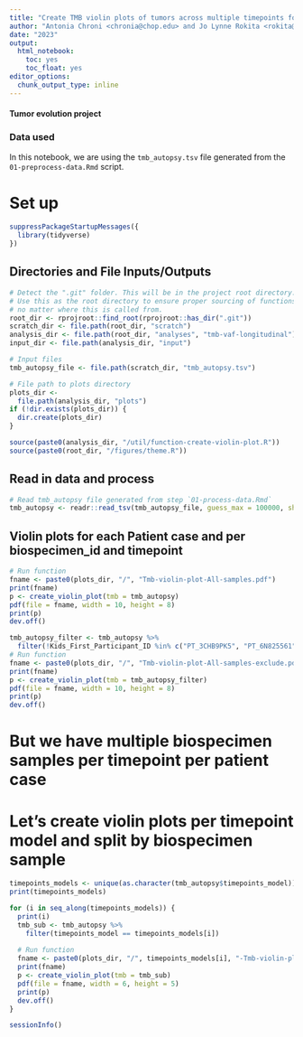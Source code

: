 ```yaml
---
title: "Create TMB violin plots of tumors across multiple timepoints for thr autopsy samples in the PBTA Cohort"
author: "Antonia Chroni <chronia@chop.edu> and Jo Lynne Rokita <rokita@chop.edu> for D3B"
date: "2023"
output:
  html_notebook:
    toc: yes
    toc_float: yes
editor_options: 
  chunk_output_type: inline
---
```


#### Tumor evolution project 

### Data used 
In this notebook, we are using the `tmb_autopsy.tsv` file generated from the `01-preprocess-data.Rmd` script.

# Set up

```r
suppressPackageStartupMessages({
  library(tidyverse)
})
```

## Directories and File Inputs/Outputs

```r
# Detect the ".git" folder. This will be in the project root directory.
# Use this as the root directory to ensure proper sourcing of functions
# no matter where this is called from.
root_dir <- rprojroot::find_root(rprojroot::has_dir(".git"))
scratch_dir <- file.path(root_dir, "scratch")
analysis_dir <- file.path(root_dir, "analyses", "tmb-vaf-longitudinal") 
input_dir <- file.path(analysis_dir, "input")

# Input files
tmb_autopsy_file <- file.path(scratch_dir, "tmb_autopsy.tsv")

# File path to plots directory
plots_dir <-
  file.path(analysis_dir, "plots")
if (!dir.exists(plots_dir)) {
  dir.create(plots_dir)
}

source(paste0(analysis_dir, "/util/function-create-violin-plot.R"))
source(paste0(root_dir, "/figures/theme.R"))
```

## Read in data and process
```r
# Read tmb_autopsy file generated from step `01-process-data.Rmd`
tmb_autopsy <- readr::read_tsv(tmb_autopsy_file, guess_max = 100000, show_col_types = FALSE)
```

## Violin plots for each Patient case and per biospecimen_id and timepoint

```r
# Run function
fname <- paste0(plots_dir, "/", "Tmb-violin-plot-All-samples.pdf")
print(fname)
p <- create_violin_plot(tmb = tmb_autopsy)
pdf(file = fname, width = 10, height = 8)
print(p)
dev.off()
```
    
```r
tmb_autopsy_filter <- tmb_autopsy %>%
  filter(!Kids_First_Participant_ID %in% c("PT_3CHB9PK5", "PT_6N825561"))
# Run function
fname <- paste0(plots_dir, "/", "Tmb-violin-plot-All-samples-exclude.pdf")
print(fname)
p <- create_violin_plot(tmb = tmb_autopsy_filter)
pdf(file = fname, width = 10, height = 8)
print(p)
dev.off()
```    
      

# But we have multiple biospecimen samples per timepoint per patient case
# Let's create violin plots per timepoint model and split by biospecimen sample

```r
timepoints_models <- unique(as.character(tmb_autopsy$timepoints_model))
print(timepoints_models)

for (i in seq_along(timepoints_models)) {
  print(i)
  tmb_sub <- tmb_autopsy %>%
    filter(timepoints_model == timepoints_models[i])
  
  # Run function
  fname <- paste0(plots_dir, "/", timepoints_models[i], "-Tmb-violin-plot.pdf")
  print(fname)
  p <- create_violin_plot(tmb = tmb_sub)
  pdf(file = fname, width = 6, height = 5)
  print(p)
  dev.off()
}
```

```r
sessionInfo()
```
